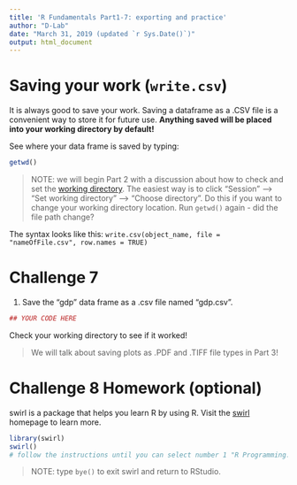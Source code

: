 ```yaml
---
title: 'R Fundamentals Part1-7: exporting and practice'
author: "D-Lab"
date: "March 31, 2019 (updated `r Sys.Date()`)"
output: html_document
---
```


# Saving your work (`write.csv`)  

It is always good to save your work. Saving a dataframe as a .CSV file is a convenient way to store it for future use. **Anything saved will be placed into your working directory by default!** 

See where your data frame is saved by typing: 

```r
getwd()
```

> NOTE: we will begin Part 2 with a discussion about how to check and set the [working directory](https://en.wikipedia.org/wiki/Working_directory). The easiest way is to click "Session" --> "Set working directory" --> "Choose directory". Do this if you want to change your working directory location. Run `getwd()` again - did the file path change?  

The syntax looks like this:
`write.csv(object_name, file = "nameOfFile.csv", row.names = TRUE)`

# **Challenge 7**

1. Save the "gdp" data frame as a .csv file named "gdp.csv". 

```r
## YOUR CODE HERE
```

Check your working directory to see if it worked!  

> We will talk about saving plots as .PDF and .TIFF file types in Part 3!  

# **Challenge 8** Homework (optional)

swirl is a package that helps you learn R by using R. Visit the [swirl](http://swirlstats.com/) homepage to learn more. 

```r
library(swirl)
swirl()
# follow the instructions until you can select number 1 "R Programming: The basics of programming in R"
```

> NOTE: type `bye()` to exit swirl and return to RStudio. 

